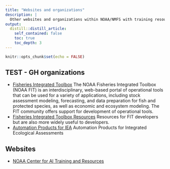 ```yaml
---
title: "Websites and organizations"
description: |
  Other websites and organizations within NOAA/NMFS with training resources
output:
  distill::distill_article:
    self_contained: false
    toc: true
    toc_depth: 3
---
```


```r
knitr::opts_chunk$set(echo = FALSE)
```

## TEST - GH organizations

-   [Fisheries Integrated Toolbox](https://noaa-fisheries-integrated-toolbox.github.io/) The NOAA Fisheries Integrated Toolbox (NOAA FIT) is an interdisciplinary, web-based portal of operational tools that can be used for a variety of applications, including stock assessment modeling, forecasting, and data preparation for fish and protected species, as well as economic and ecosystem modeling. The FIT community offers support for development of operational tools.
-   [Fisheries Integrated Toolbox Resources](https://noaa-fisheries-integrated-toolbox.github.io/resources/) Resources for FIT developers but are also more widely useful to developers.
-   [Automation Products for IEA](https://noaa-iea.github.io/) Automation Products for Integrated Ecological Assessments

## Websites

-   [NOAA Center for AI Training and Resources](https://www.noaa.gov/noaa-center-for-artificial-intelligence/training-and-resources)
